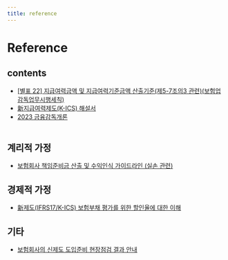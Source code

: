 ```yaml
---
title: reference
---
```


# Reference

## contents
- <a href="/ref/[별표 22] 지급여력금액 및 지급여력기준금액 산출기준.hwp" download> [별표 22] 지급여력금액 및 지급여력기준금액 산출기준(제5-7조의3 관련)(보험업감독업무시행세칙)</a><br/>
- <a href="/ref/新지급여력제도(K-ICS) 해설서.pdf" download> 新지급여력제도(K-ICS) 해설서</a><br/>
- <a href="/ref/2023_금융감독개론.pdf" download> 2023 금융감독개론</a><br/><br/>

## 계리적 가정
- <a href="/ref/보험회사 책임준비금 산출 및 수익인식 가이드라인.pdf" download> 보험회사 책임준비금 산출 및 수익인식 가이드라인 (실손 관련)</a><br/>

## 경제적 가정
- <a href="/ref/新제도(IFRS17/K-ICS) 보험부채 평가를 위한 할인율.pdf" download> 新제도(IFRS17/K-ICS) 보험부채 평가를 위한 할인율에 대한 이해</a><br/>

## 기타
- <a href="/ref/보험회사의 신제도 도입준비 현장점검 결과 안내.pdf" download> 보험회사의 신제도 도입준비 현장점검 결과 안내</a><br/>
